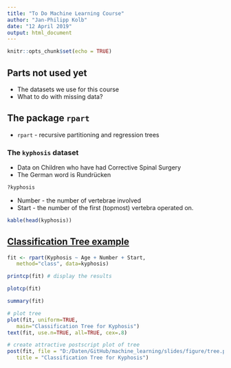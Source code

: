 ```yaml
---
title: "To Do Machine Learning Course"
author: "Jan-Philipp Kolb"
date: "12 April 2019"
output: html_document
---
```


```r
knitr::opts_chunk$set(echo = TRUE)
```

## Parts not used yet

- The datasets we use for this course
- What to do with missing data?

## The package `rpart` 

- `rpart` - recursive partitioning and regression trees

### The `kyphosis` dataset 

- Data on Children who have had Corrective Spinal Surgery
- The German word is Rundrücken

```r
?kyphosis
```

<!--
vertebrae - Wirbel
-->


- Number - the number of vertebrae involved
- Start - the number of the first (topmost) vertebra operated on.

```r
kable(head(kyphosis))
```


## [Classification Tree example](https://www.statmethods.net/advstats/cart.html)

<!--
https://www.statmethods.net/advstats/cart.html
-->

```r
fit <- rpart(Kyphosis ~ Age + Number + Start,
   method="class", data=kyphosis)
```

```r
printcp(fit) # display the results 
```


```r
plotcp(fit) 
```


```r
summary(fit)
```

```r
# plot tree 
plot(fit, uniform=TRUE, 
   main="Classification Tree for Kyphosis")
text(fit, use.n=TRUE, all=TRUE, cex=.8)
```

```r
# create attractive postscript plot of tree 
post(fit, file = "D:/Daten/GitHub/machine_learning/slides/figure/tree.ps", 
   title = "Classification Tree for Kyphosis")
```



<!--
ames_lasso, s
-->